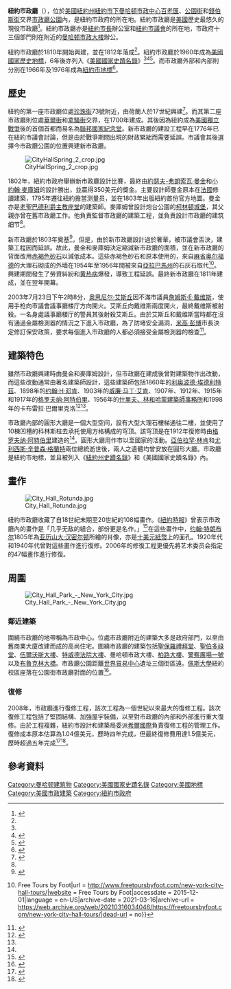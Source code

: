 {{noteTA
|1=zh-hans:迈克尔·布隆伯格;zh-hk:米高·彭博;zh-tw:麥克·彭博;
}}
{{coord|40.7127|-74.0059|display=title}}
{{Infobox NRHP 
| name =紐約市政廳
| nrhp_type =nhl
| image = New York City Hall.jpg
| image_size = 300px
| caption =紐約市政廳
| location= {{USA}}[[紐約州|紐約州]][[紐約市|紐約市]][[百老匯|百老匯]]及[[公園街_(曼哈頓)|公園街]]交界[[市政廳公園|市政廳公園]]<ref name=aia /><ref name=nycland/>
| area =
| built =1811年
| architect = [[约瑟夫-弗朗索瓦·曼金|约瑟夫-弗朗索瓦·曼金]]和[[小约翰·麦库姆|小约翰·麦库姆]]
| architecture= 外部：[[新文藝復興建築|法國文藝復興]]<br>內部：[[喬治亞式建築|喬治亞式復興]]
| designated_nrhp_type= 1960年12月19日<ref name="nhlsum">{{cite web
 |url=http://tps.cr.nps.gov/nhl/detail.cfm?ResourceId=389&ResourceType=Building 
 |title=City Hall (New York) 
 |date=2007-09-10 
 |work=National Historic Landmark summary listing 
 |publisher=National Park Service 
 |deadurl=yes 
 |archiveurl=https://web.archive.org/web/20110605192821/http://tps.cr.nps.gov/nhl/detail.cfm?ResourceId=389&ResourceType=Building 
 |archivedate=2011-06-05 
}}</ref>
| added = 1966年10月15日<ref name="nris">{{NRISref|2006a}}</ref>
| refnum=66000539 
| designated_other2_name = 纽约市地标
 | designated_other2_date = 外部：1966年2月1日<br>內部：1976年1月17日
 | designated_other2_abbr = NYCL
 | designated_other2_link = 纽约市地标保护委员会
 | designated_other2_number =
 | designated_other2_color = #fff978
 | governing_body = 紐約市政府
}}

'''紐約市政廳'''（{{lang-en|New York City Hall}}），位於[[美國|美國]][[紐約州|紐約州]][[紐約市|紐約市]][[下曼哈頓|下曼哈頓]][[市政中心_(曼哈頓)|市政中心]][[百老匯|百老匯]]、[[公園街_(曼哈頓)|公園街]]和[[錢伯斯街_(曼哈頓)|錢伯斯街]]交界[[市政廳公園|市政廳公園]]內，是紐約市政府的所在地。紐約市政廳是[[美國|美國]]歷史最悠久的現役市政廳<ref>{{cite news|url=http://www.nytimes.com/2012/05/25/nyregion/the-reporters-of-city-hall-return-to-their-old-perch.html?_r=0|title=The Reporters of City Hall Return to Their Old Perch|author=Michael M. Grynbaum|newspaper=The New York Times|date=2012-05-24|accessdate=2013-12-05|archive-date=2021-05-01|archive-url=https://web.archive.org/web/20210501214554/https://www.nytimes.com/2012/05/25/nyregion/the-reporters-of-city-hall-return-to-their-old-perch.html?_r=0|dead-url=no}}</ref>。紐約市政廳亦是[[紐約市長|紐約市長]]辦公室和[[紐約市議會|紐約市議會]]的所在地，市政府十三個部門則在附近的[[曼哈顿市政大楼|曼哈顿市政大楼]]辦公。

紐約市政廳於1810年開始興建，並在1812年落成<ref name=aia />。紐約市政廳於1960年成為[[美國國家歷史地標|美國國家歷史地標]]，6年後亦列入《[[美國國家史蹟名錄|美國國家史蹟名錄]]》<ref name="nhlsum"/><ref name="nrhpinv">{{cite web|author=Shedd, Charles E. Jr.|url={{NHLS url|id=66000539}}|title=National Survey of Historic Sites and Buildings: New York City Hall|date=1959-10-28|publisher=National Park Service}}</ref><ref name = differ >{{cite news|url=http://cityroom.blogs.nytimes.com/2007/07/24/mr-bloomberg-perth-amboy-begs-to-differ/?scp=13&sq=perth%20amboy%20new%20jersey%20library&st=cse|title=Mr. Bloomberg, Perth Amboy Begs to Differ|publisher=New York Times|date=2007-07-24|accessdate=2011-10-11|archive-date=2015-11-04|archive-url=https://web.archive.org/web/20151104193937/http://cityroom.blogs.nytimes.com/2007/07/24/mr-bloomberg-perth-amboy-begs-to-differ/?scp=13&sq=perth%20amboy%20new%20jersey%20library&st=cse|dead-url=no}}</ref>。而市政廳外部和內部則分別在1966年及1976年成為[[紐約市地標列表|紐約市地標]]<ref name=nycland>{{cite nycland}}</ref>。

==歷史==
{{UTC-4}}
紐約的第一座市政廳位處[[珍珠街|珍珠街]]73號附近，由荷蘭人於17世紀興建<ref>{{cite web|url=http://www.nyc.gov/html/artcom/html/tours/visit_guide_common.shtml|title=Public Tours: City Hall Sites and the Common|publisher=NYCDesign|archiveurl=https://web.archive.org/web/20100605101741/http://www.nyc.gov/html/artcom/html/tours/visit_guide_common.shtml|archivedate=2010-06-05|deadurl=yes|accessdate=2016-08-06}}</ref>。而其第二座市政廳則位處[[華爾街|華爾街]]和[[拿騷街_(曼哈頓)|拿騷街]]交界，在1700年建成。其後因為紐約成為[[美國獨立戰爭|美國獨立戰爭]]後的首個首都而易名為[[聯邦國家紀念堂|聯邦國家紀念堂]]。新市政廳的建設工程早在1776年已在紐約市議會討論，但是由於戰爭期間出現的財政緊絀而需要延誤。市議會其後選擇今市政廳公園的位置興建新市政廳。

[[Image:CityHallSpring_2_crop.jpg|thumb]]

1802年，紐約市政府舉辦新市政廳設計比賽，最終由[[約瑟夫-弗朗索瓦·曼金|約瑟夫-弗朗索瓦·曼金]]和[[小約翰·麥庫姆|小約翰·麥庫姆]]的設計勝出，並贏得350美元的獎金。主要設計師曼金原本在[[法國|法國]]修讀建築，1795年遷往紐約擔當测量员，並在1803年出版紐約首份官方地圖。曼金亦是[[老聖巴德利爵主教座堂|老聖巴德利爵主教座堂]]的建築師。麥庫姆曾設計炮台公園的[[柯林頓城堡|柯林頓城堡]]，其父親亦曾在舊市政廳工作。他負責監督市政廳的建築工程，並負責設計市政廳的建筑细节<ref name=aia />。

新市政廳於1803年奠基<ref>{{Cite web|title = City Hall Park Highlights : NYC Parks|url = http://www.nycgovparks.org/parks/city-hall-park/history|website = www.nycgovparks.org|accessdate = 2015-11-30|archive-date = 2021-04-21|archive-url = https://web.archive.org/web/20210421225515/https://www.nycgovparks.org/parks/city-hall-park/history|dead-url = no}}</ref>，但是，由於新市政廳設計過於奢華，被市議會否決，建築工程因而延誤。故此，曼金和麥庫姆決定縮減新市政廳的面積，並在新市政廳的背面改用[[赤褐色砂石|赤褐色砂石]]以減低成本。這些赤褐色砂石和原本使用的，來自[[麻省|麻省]][[奥尔福德_(马萨诸塞州)|奥尔福德]]的大理石砌成的外墙在1954年至1956年間被來自[[亞拉巴馬州|亞拉巴馬州]]的石灰石取代<ref>{{Cite web|title = New York City Hall Tours {{!}} Free Tours by Foot|url = http://www.freetoursbyfoot.com/new-york-city-hall-tours/|website = Free Tours by Foot|accessdate = 2015-12-01|language = en-US|archive-date = 2021-03-16|archive-url = https://web.archive.org/web/20210316034046/https://freetoursbyfoot.com/new-york-city-hall-tours/|dead-url = no}}</ref>。興建期間發生了勞資糾紛和[[黄热病|黄热病]]爆發，導致工程延誤。最終新市政廳在1811年建成，並在翌年開幕。

2003年7月23日下午2時8分，[[奥思尼尔·艾斯丘|奥思尼尔·艾斯丘]]因不滿市議員[[詹姆斯·E·戴维斯_(市議員)|詹姆斯·E·戴维斯]]，使用手枪向市議會議事廳楼厅方向開火。艾斯丘向戴维斯兩度開火，最終戴维斯被射殺。一名身處議事廳楼厅的警員其後射殺艾斯丘。由於艾斯丘和戴维斯當時都在沒有通過金屬檢測器的情況之下進入市政廳，為了防堵安全漏洞，[[米高·彭博|米高·彭博]]市長決定修訂保安政策，要求每個進入市政廳的人都必須接受金屬檢測器的檢查<ref>{{cite news |title=Killer Competition |first=Robert |last=Kolker |url=http://nymag.com/nymetro/news/trends/columns/cityside/n_9038/ |magazine=[[New_York_(magazine)|New York]] |date=2003-08-04 |accessdate=2010-08-07 |archive-date=2014-11-09 |archive-url=https://web.archive.org/web/20141109041406/http://nymag.com/nymetro/news/trends/columns/cityside/n_9038/ |dead-url=no }}</ref>。

==建築特色==
雖然市政廳興建時由曼金和麥庫姆設計，但市政廳在建成後曾對建築物作出改動，而這些改動通常由著名建築師設計，這些建築師包括1860年的[[利奥波德·埃德利特茲|利奥波德·埃德利特茲]]、1898年的[[约翰·H·邓肯|约翰·H·邓肯]]、1903年的[[威廉·马丁·艾肯|威廉·马丁·艾肯]]、1907年、1912年、1915年和1917年的[[格罗夫纳·阿特伯里|格罗夫纳·阿特伯里]]、1956年的[[什里夫、林和哈蒙建築師事務所|什里夫、林和哈蒙建築師事務所]]和1998年的卡布雷拉·巴爾里克洛<ref name=aia>{{cite AIA4}}</ref><ref name=nycland />。

市政廳內部的圓形大廳是一個大型空间，設有大型大理石樓梯通往二樓，並使用了10棟凹槽的科林斯柱去承托使用方格構成的穹顶。該穹顶是在1912年復修時由[[格罗夫纳·阿特伯里|格罗夫纳·阿特伯里]]建造的<ref name=nycland />。圓形大廳用作市以至國家的活動。[[亞伯拉罕·林肯|亞伯拉罕·林肯]]和[[尤利西斯·辛普森·格蘭特|尤利西斯·辛普森·格蘭特]]兩位總統逝世後，兩人之遺體均曾安放在圓形大廳。市政廳是紐約市地標，並且被列入《[[紐約州史蹟名錄|紐約州史蹟名錄]]》和《美國國家史蹟名錄》內。

==畫作==
[[File:City_Hall_Rotunda.jpg|thumb]]

紐約市政廳收藏了自18世紀末期至20世紀的108幅畫作。《[[紐約時報|紐約時報]]》曾表示市政廳內的畫作是「几乎无敌的組合，部份更是名作。」<ref>{{cite news |title=In New York, Taking Years Off the Old, Famous Faces Adorning City Hall |first=David W. |last=Dunlap |url=http://www.nytimes.com/2006/12/06/nyregion/06portraits.html |newspaper=The New York Times |date=2006-12-06 |accessdate=2010-08-07 |archive-date=2021-04-18 |archive-url=https://web.archive.org/web/20210418000848/https://www.nytimes.com/2006/12/06/nyregion/06portraits.html |dead-url=no }}</ref>在這些畫作中，[[约翰·特朗布尔|约翰·特朗布尔]]1805年為[[亚历山大·汉密尔顿|亚历山大·汉密尔顿]]所繪的肖像，亦是[[十美元紙幣|十美元紙幣]]上的面孔。1920年代和1940年代曾對這些畫作進行復修。2006年的修復工程更優先將艺术委员会指定的47幅畫作進行修復。

==周圍==
[[File:City_Hall_Park_-_New_York_City.jpg|thumb]]
===鄰近建築===
圍繞市政廳的地帶稱為市政中心。位處市政廳附近的建築大多是政府部門，以至由舊商業大廈改建而成的高尚住宅。圍繞市政廳的建築包括[[聖保羅禮拜堂|聖保羅禮拜堂]]、[[聖伯多祿堂_(紐約)|聖伯多祿堂]]、[[伍爾沃斯大樓|伍爾沃斯大樓]]、[[特威德法院大樓|特威德法院大樓]]、曼哈頓市政大樓、[[柏路大樓|柏路大樓]]、[[警察廣場一號|警察廣場一號]]以及[[布魯克林大橋|布魯克林大橋]]。市政廳公園距離[[世界貿易中心|世界貿易中心]]遺址三個街區遠。[[佩斯大學|佩斯大學]]紐約校區座落在公園街市政廳對面的位置<ref>{{cite web|url=http://www.pace.edu/about-us/all-about-pace/directions-to-all-campuses/new-york-city-campus/|title=NEW YORK CITY CAMPUS|publisher=Pace University|accessdate=2016-08-07|archive-date=2013-08-24|archive-url=https://web.archive.org/web/20130824215001/http://www.pace.edu/about-us/all-about-pace/directions-to-all-campuses/new-york-city-campus|dead-url=no}}</ref>。

===復修===
2008年，市政廳進行復修工程，該次工程為一個世紀以來最大的復修工程。該次復修工程包括了堅固結構、加強屋宇裝備，以至對市政廳的內部和外部進行重大復修。由於工程複雜，紐約市設計和建築局委派[[希爾國際|希爾國際]]負責復修工程的管理工作。復修成本原本估算為1.04億美元，歷時四年完成，但最終復修費用達1.5億美元，歷時超過五年完成<ref>{{cite news|title=New York City Hall Rehabilitation|url=http://newyork.construction.com/new_york_construction_projects/2013/1111-award-of-merit-renovationrestoration-new-york-city-hall-rehabilitation.asp|accessdate=2015-07-22|work=ENR New York|issue=2013-11-11|date=2013-11-07|archive-date=2015-09-06|archive-url=https://web.archive.org/web/20150906211425/http://newyork.construction.com/new_york_construction_projects/2013/1111-award-of-merit-renovationrestoration-new-york-city-hall-rehabilitation.asp|dead-url=no}}</ref><ref>{{cite news|last1=Roberts|first1=Sam|title=As City Hall Changes Hands, Construction Will Go On|url=http://www.nytimes.com/2013/11/09/nyregion/after-more-than-200-years-city-hall-construction-is-nothing-new.html|accessdate=2015-07-22|work=The New York Times|date=2013-11-08|archive-date=2021-03-16|archive-url=https://web.archive.org/web/20210316034118/https://www.nytimes.com/2013/11/09/nyregion/after-more-than-200-years-city-hall-construction-is-nothing-new.html|dead-url=no}}</ref>。

==參考資料==
{{commons category|New York City Hall}}
{{reflist}}

[[Category:曼哈顿建筑物|Category:曼哈顿建筑物]]
[[Category:美國國家史蹟名錄|Category:美國國家史蹟名錄]]
[[Category:美國地標|Category:美國地標]]
[[Category:美國市政建築|Category:美國市政建築]]
[[Category:紐約市政府|Category:紐約市政府]]